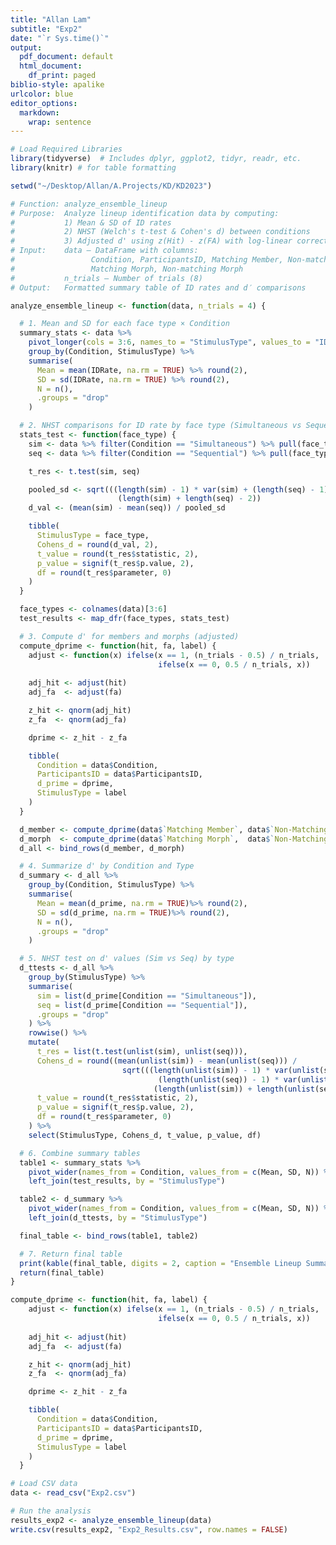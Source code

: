 ```yaml
---
title: "Allan Lam"
subtitle: "Exp2"
date: "`r Sys.time()`"
output:
  pdf_document: default
  html_document:
    df_print: paged
biblio-style: apalike
urlcolor: blue
editor_options: 
  markdown: 
    wrap: sentence
---
```


```r
# Load Required Libraries
library(tidyverse)  # Includes dplyr, ggplot2, tidyr, readr, etc.
library(knitr) # for table formatting

setwd("~/Desktop/Allan/A.Projects/KD/KD2023")
```


```r
# Function: analyze_ensemble_lineup
# Purpose:  Analyze lineup identification data by computing:
#           1) Mean & SD of ID rates
#           2) NHST (Welch's t-test & Cohen's d) between conditions
#           3) Adjusted d' using z(Hit) - z(FA) with log-linear correction
# Input:    data — DataFrame with columns:
#                 Condition, ParticipantsID, Matching Member, Non-matching Member,
#                 Matching Morph, Non-matching Morph
#           n_trials — Number of trials (8)
# Output:   Formatted summary table of ID rates and d′ comparisons

analyze_ensemble_lineup <- function(data, n_trials = 4) {

  # 1. Mean and SD for each face type × Condition
  summary_stats <- data %>%
    pivot_longer(cols = 3:6, names_to = "StimulusType", values_to = "IDRate") %>%
    group_by(Condition, StimulusType) %>%
    summarise(
      Mean = mean(IDRate, na.rm = TRUE) %>% round(2),
      SD = sd(IDRate, na.rm = TRUE) %>% round(2),
      N = n(),
      .groups = "drop"
    )

  # 2. NHST comparisons for ID rate by face type (Simultaneous vs Sequential)
  stats_test <- function(face_type) {
    sim <- data %>% filter(Condition == "Simultaneous") %>% pull(face_type)
    seq <- data %>% filter(Condition == "Sequential") %>% pull(face_type)

    t_res <- t.test(sim, seq)

    pooled_sd <- sqrt(((length(sim) - 1) * var(sim) + (length(seq) - 1) * var(seq)) /
                        (length(sim) + length(seq) - 2))
    d_val <- (mean(sim) - mean(seq)) / pooled_sd

    tibble(
      StimulusType = face_type,
      Cohens_d = round(d_val, 2),
      t_value = round(t_res$statistic, 2),
      p_value = signif(t_res$p.value, 2),
      df = round(t_res$parameter, 0)
    )
  }

  face_types <- colnames(data)[3:6]
  test_results <- map_dfr(face_types, stats_test)

  # 3. Compute d' for members and morphs (adjusted)
  compute_dprime <- function(hit, fa, label) {
    adjust <- function(x) ifelse(x == 1, (n_trials - 0.5) / n_trials,
                                 ifelse(x == 0, 0.5 / n_trials, x))
    
    adj_hit <- adjust(hit)
    adj_fa  <- adjust(fa)

    z_hit <- qnorm(adj_hit)
    z_fa  <- qnorm(adj_fa)

    dprime <- z_hit - z_fa

    tibble(
      Condition = data$Condition,
      ParticipantsID = data$ParticipantsID,
      d_prime = dprime,
      StimulusType = label
    )
  }

  d_member <- compute_dprime(data$`Matching Member`, data$`Non-Matching Member`, "d' Member")
  d_morph  <- compute_dprime(data$`Matching Morph`,  data$`Non-Matching Morph`,  "d' Morph")
  d_all <- bind_rows(d_member, d_morph)

  # 4. Summarize d' by Condition and Type
  d_summary <- d_all %>%
    group_by(Condition, StimulusType) %>%
    summarise(
      Mean = mean(d_prime, na.rm = TRUE)%>% round(2),
      SD = sd(d_prime, na.rm = TRUE)%>% round(2),
      N = n(),
      .groups = "drop"
    )

  # 5. NHST test on d' values (Sim vs Seq) by type
  d_ttests <- d_all %>%
    group_by(StimulusType) %>%
    summarise(
      sim = list(d_prime[Condition == "Simultaneous"]),
      seq = list(d_prime[Condition == "Sequential"]),
      .groups = "drop"
    ) %>%
    rowwise() %>%
    mutate(
      t_res = list(t.test(unlist(sim), unlist(seq))),
      Cohens_d = round((mean(unlist(sim)) - mean(unlist(seq))) /
                         sqrt(((length(unlist(sim)) - 1) * var(unlist(sim)) +
                                 (length(unlist(seq)) - 1) * var(unlist(seq))) /
                                (length(unlist(sim)) + length(unlist(seq)) - 2)), 2),
      t_value = round(t_res$statistic, 2),
      p_value = signif(t_res$p.value, 2),
      df = round(t_res$parameter, 0)
    ) %>%
    select(StimulusType, Cohens_d, t_value, p_value, df)

  # 6. Combine summary tables
  table1 <- summary_stats %>%
    pivot_wider(names_from = Condition, values_from = c(Mean, SD, N)) %>%
    left_join(test_results, by = "StimulusType")

  table2 <- d_summary %>%
    pivot_wider(names_from = Condition, values_from = c(Mean, SD, N)) %>%
    left_join(d_ttests, by = "StimulusType")

  final_table <- bind_rows(table1, table2)

  # 7. Return final table
  print(kable(final_table, digits = 2, caption = "Ensemble Lineup Summary Table"))
  return(final_table)
}

compute_dprime <- function(hit, fa, label) {
    adjust <- function(x) ifelse(x == 1, (n_trials - 0.5) / n_trials,
                                 ifelse(x == 0, 0.5 / n_trials, x))
    
    adj_hit <- adjust(hit)
    adj_fa  <- adjust(fa)

    z_hit <- qnorm(adj_hit)
    z_fa  <- qnorm(adj_fa)

    dprime <- z_hit - z_fa

    tibble(
      Condition = data$Condition,
      ParticipantsID = data$ParticipantsID,
      d_prime = dprime,
      StimulusType = label
    )
  }
```

```r
# Load CSV data
data <- read_csv("Exp2.csv")

# Run the analysis
results_exp2 <- analyze_ensemble_lineup(data)
write.csv(results_exp2, "Exp2_Results.csv", row.names = FALSE)
```

